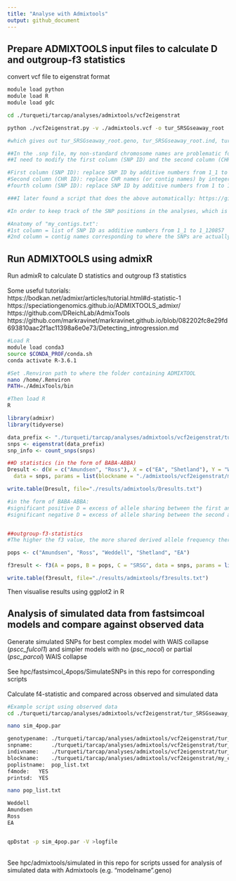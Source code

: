 ```yaml
---
title: "Analyse with Admixtools"
output: github_document
---
```


## Prepare ADMIXTOOLS input files to calculate D and outgroup-f3 statistics

convert vcf file to eigenstrat format  
```bash
module load python
module load R 
module load gdc

cd ./turqueti/tarcap/analyses/admixtools/vcf2eigenstrat

python ./vcf2eigenstrat.py -v ./admixtools.vcf -o tur_SRSGseaway_root

#which gives out tur_SRSGseaway_root.geno, tur_SRSGseaway_root.ind, tur_SRSGseaway_root.snp files 

##In the .snp file, my non-standard chromosome names are problematic for running ADMIXTOOLS
##I need to modify the first column (SNP ID) and the second column (CHR ID) of that file as follows:

#First column (SNP ID): replace SNP ID by additive numbers from 1_1 to 1_120857 (=my total number of SNPs). 1_ = chrom 1
#Second column (CHR ID): replace CHR names (or contig names) by integer of 1. Arbitrary name all my contigs as chrom 1 
#fourth column (SNP ID): replace SNP ID by additive numbers from 1 to 120857.

###I later found a script that does the above automatically: https://github.com/joanam/scripts/blob/master/convertVCFtoEigenstrat.sh

#In order to keep track of the SNP positions in the analyses, which is necessary for the jackknife process of defining blocks, I made my_contigs.txt defining the blocks (= which SNP belongs to which contig). This info allows the calculation of Zscore

#Anatomy of "my_contigs.txt":
#1st column = list of SNP ID as additive numbers from 1_1 to 1_120857
#2nd column = contig names corresponding to where the SNPs are actually located, but these names cannot be like the original complicated "CLocus-81 to CLocus-197238". Instead they need to be integers. In this case, it will be 1 to 5725.
```

## Run ADMIXTOOLS using admixR

Run admixR to calculate D statistics and outgroup f3 statistics  
<br>
Some useful tutorials:  
https://bodkan.net/admixr/articles/tutorial.html#d-statistic-1  
https://speciationgenomics.github.io/ADMIXTOOLS_admixr/  
https://github.com/DReichLab/AdmixTools  
https://github.com/markravinet/markravinet.github.io/blob/082202fc8e29fd693810aac2f1ac11398a6e0e73/Detecting_introgression.md

```bash
#Load R
module load conda3
source $CONDA_PROF/conda.sh
conda activate R-3.6.1

#Set .Renviron path to where the folder containing ADMIXTOOL
nano /home/.Renviron
PATH=./AdmixTools/bin

#Then load R
R
```

```r
library(admixr)
library(tidyverse)

data_prefix <- "./turqueti/tarcap/analyses/admixtools/vcf2eigenstrat/tur_SRSGseaway_root"
snps <- eigenstrat(data_prefix)
snp_info <- count_snps(snps)

##D statistics (in the form of BABA-ABBA)
Dresult <- d(W = c("Amundsen", "Ross"), X = c("EA", "Shetland"), Y = "Weddell", Z = "SRSG",
  data = snps, params = list(blockname = "./admixtools/vcf2eigenstrat/my_contigs.txt"))

write.table(Dresult, file="./results/admixtools/Dresults.txt")

#in the form of BABA-ABBA:
#significant positive D = excess of allele sharing between the first and the third population 
#significant negative D = excess of allele sharing between the second and the third population


##outgroup-f3-statistics 
#The higher the f3 value, the more shared derived allele frequency there is between pop A and pop B with respect to a common outgroup pop C.

pops <- c("Amundsen", "Ross", "Weddell", "Shetland", "EA")

f3result <- f3(A = pops, B = pops, C = "SRSG", data = snps, params = list(blockname = "./admixtools/vcf2eigenstrat/my_contigs.txt"))

write.table(f3result, file="./results/admixtools/f3results.txt")
```

Then visualise results using ggplot2 in R


## Analysis of simulated data from fastsimcoal models and compare against observed data


Generate simulated SNPs for best complex model with WAIS collapse (_pscc_fulcol1_) and simpler models with no (_psc_nocol_) or partial (_psc_parcol_) WAIS collapse 
<br>
<br>
See hpc/fastsimcol_4pops/SimulateSNPs in this repo for corresponding scripts  
<br>
Calculate f4-statistic and compared across observed and simulated data
```bash
#Example script using observed data 
cd ./turqueti/tarcap/analyses/admixtools/vcf2eigenstrat/tur_SRSGseaway_root

nano sim_4pop.par

genotypename: ./turqueti/tarcap/analyses/admixtools/vcf2eigenstrat/tur_SRSGseaway_root.geno
snpname:      ./turqueti/tarcap/analyses/admixtools/vcf2eigenstrat/tur_SRSGseaway_root.snp
indivname:    ./turqueti/tarcap/analyses/admixtools/vcf2eigenstrat/tur_SRSGseaway_root.ind
blockname:    ./turqueti/tarcap/analyses/admixtools/vcf2eigenstrat/my_contigs.txt
poplistname:  pop_list.txt
f4mode:   YES      
printsd:  YES

nano pop_list.txt

Weddell
Amundsen
Ross
EA


qpDstat -p sim_4pop.par -V >logfile

```
<br>
See hpc/admixtools/simulated in this repo for scripts ussed for analysis of simulated data with Admixtools (e.g. "modelname".geno)


